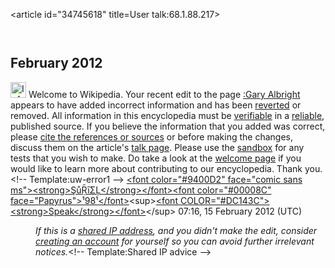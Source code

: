 <article id="34745618" title=User talk:68.1.88.217>
	<talkpage id="34745618" title="User talk:68.1.88.217">
== February 2012 ==
[[Image:Information.svg|25px|alt=|link=]] Welcome to Wikipedia. Your recent edit to the page [[:Gary Albright]] appears to have added incorrect information and has been [[Help:Reverting|reverted]] or removed. All information in this encyclopedia must be [[Wikipedia:Verifiability|verifiable]] in a [[Wikipedia:Identifying reliable sources|reliable]], published source. If you believe the information that you added was correct, please [[Wikipedia:Citing sources|cite the references or sources]] or before making the changes, discuss them on the article's [[Wikipedia:Talk page guidelines|talk page]]. Please use the [[Wikipedia:Sandbox|sandbox]] for any tests that you wish to make. Do take a look at the [[Wikipedia:Welcoming committee/Welcome to Wikipedia|welcome page]] if you would like to learn more about contributing to our encyclopedia. Thank you.&lt;!-- Template:uw-error1 --&gt; [[User:Suriel1981|&lt;font color=&quot;#9400D2&quot; face=&quot;comic sans ms&quot;&gt;&lt;strong&gt;ŞůṜīΣĻ&lt;/strong&gt;&lt;/font&gt;&lt;font color=&quot;#00008C&quot; face=&quot;Papyrus&quot;&gt;¹98¹&lt;/font&gt;]]&lt;sup&gt;[[User talk:Suriel1981|&lt;font COLOR=&quot;#DC143C&quot;&gt;&lt;strong&gt;Speak&lt;/strong&gt;&lt;/font&gt;]]&lt;/sup&gt; 07:16, 15 February 2012 (UTC)
:''If this is a [[closed proxy|shared IP address]], and you didn't make the edit, consider [[Wikipedia:Why create an account?|creating an account]] for yourself so you can avoid further irrelevant notices.''&lt;!-- Template:Shared IP advice --&gt;
	</talkpage>
</article>